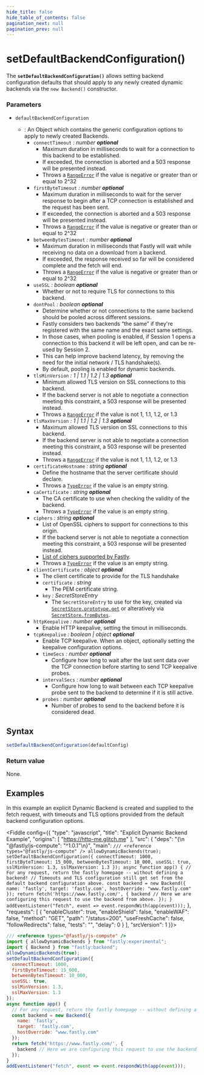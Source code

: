 ```yaml
---
hide_title: false
hide_table_of_contents: false
pagination_next: null
pagination_prev: null
---
```


# setDefaultBackendConfiguration()

The **`setDefaultBackendConfiguration()`** allows setting backend configuration defaults that should apply to any newly created dynamic backends via the `new Backend()` constructor.

### Parameters

- `defaultBackendConfiguration`

  - : An Object which contains the generic configuration options to apply to newly created Backends.
    - `connectTimeout` _: number_ _**optional**_
      - Maximum duration in milliseconds to wait for a connection to this backend to be established.
      - If exceeded, the connection is aborted and a 503 response will be presented instead.
      - Throws a [`RangeError`](../../globals/RangeError/RangeError.mdx) if the value is negative or greater than or equal to 2^32
    - `firstByteTimeout` _: number_ _**optional**_
      - Maximum duration in milliseconds to wait for the server response to begin after a TCP connection is established and the request has been sent.
      - If exceeded, the connection is aborted and a 503 response will be presented instead.
      - Throws a [`RangeError`](../../globals/RangeError/RangeError.mdx) if the value is negative or greater than or equal to 2^32
    - `betweenBytesTimeout` _: number_ _**optional**_
      - Maximum duration in milliseconds that Fastly will wait while receiving no data on a download from a backend.
      - If exceeded, the response received so far will be considered complete and the fetch will end.
      - Throws a [`RangeError`](../../globals/RangeError/RangeError.mdx) if the value is negative or greater than or equal to 2^32
    - `useSSL` _: boolean_ _**optional**_
      - Whether or not to require TLS for connections to this backend.
    - `dontPool` _: boolean_ _**optional**_
      - Determine whether or not connections to the same backend should be pooled across different sessions.
      - Fastly considers two backends “the same” if they're registered with the same name and the exact same settings.
      - In those cases, when pooling is enabled, if Session 1 opens a connection to this backend it will be left open, and can be re-used by Session 2.
      - This can help improve backend latency, by removing the need for the initial network / TLS handshake(s).
      - By default, pooling is enabled for dynamic backends.
    - `tlsMinVersion` _: 1 | 1.1 | 1.2 | 1.3_ _**optional**_
      - Minimum allowed TLS version on SSL connections to this backend.
      - If the backend server is not able to negotiate a connection meeting this constraint, a 503 response will be presented instead.
      - Throws a [`RangeError`](../../globals/RangeError/RangeError.mdx) if the value is not 1, 1.1, 1.2, or 1.3
    - `tlsMaxVersion` _: 1 | 1.1 | 1.2 | 1.3_ _**optional**_
      - Maximum allowed TLS version on SSL connections to this backend.
      - If the backend server is not able to negotiate a connection meeting this constraint, a 503 response will be presented instead.
      - Throws a [`RangeError`](../../globals/RangeError/RangeError.mdx) if the value is not 1, 1.1, 1.2, or 1.3
    - `certificateHostname` _: string_ _**optional**_
      - Define the hostname that the server certificate should declare.
      - Throws a [`TypeError`](../../globals/TypeError/TypeError.mdx) if the value is an empty string.
    - `caCertificate` _: string_ _**optional**_
      - The CA certificate to use when checking the validity of the backend.
      - Throws a [`TypeError`](../../globals/TypeError/TypeError.mdx) if the value is an empty string.
    - `ciphers` _: string_ _**optional**_
      - List of OpenSSL ciphers to support for connections to this origin.
      - If the backend server is not able to negotiate a connection meeting this constraint, a 503 response will be presented instead.
      - [List of ciphers supported by Fastly](https://developer.fastly.com/learning/concepts/routing-traffic-to-fastly/#use-a-tls-configuration).
      - Throws a [`TypeError`](../../globals/TypeError/TypeError.mdx) if the value is an empty string.
    - `clientCertificate` _: object_ _**optional**_
      - The client certificate to provide for the TLS handshake
      - `certificate` _: string_
        - The PEM certificate string.
      - `key` _: SecretStoreEntry_
        - The `SecretStoreEntry` to use for the key, created via [`SecretStore.prototype.get`](../../fastly:secret-store/SecretStore/prototype/get.mdx) or alteratively via [`SecretStore.fromBytes`](../../fastly:secret-store/SecretStore/fromBytes.mdx).
    - `httpKeepalive` _: number_ _**optional**_
      - Enable HTTP keepalive, setting the timout in milliseconds.
    - `tcpKeepalive` _: boolean | object_ _**optional**_
      - Enable TCP keepalive. When an object, optionally setting the keepalive configuration options.
      - `timeSecs` _: number_ _**optional**_
        - Configure how long to wait after the last sent data over the TCP connection before starting to send TCP keepalive probes.
      - `intervalSecs` _: number_ _**optional**_
        - Configure how long to wait between each TCP keepalive probe sent to the backend to determine if it is still active.
      - `probes` _: number_ _**optional**_
        - Number of probes to send to the backend before it is considered dead.

## Syntax

```js
setDefaultBackendConfiguration(defaultConfig)
```

### Return value

None.

## Examples

In this example an explicit Dynamic Backend is created and supplied to the fetch request, with timeouts and TLS options provided from the default backend configuration options.


<Fiddle config={{
  "type": "javascript",
  "title": "Explicit Dynamic Backend Example",
  "origins": [
    "https://http-me.glitch.me"
  ],
  "src": {
    "deps": "{\n  \"@fastly/js-compute\": \"^1.0.1\"\n}",
    "main": `
/// <reference types="@fastly/js-compute" />
allowDynamicBackends(true);
setDefaultBackendConfiguration({
  connectTimeout: 1000,
  firstByteTimeout: 15_000,
  betweenBytesTimeout: 10_000,
  useSSL: true,
  sslMinVersion: 1.3,
  sslMaxVersion: 1.3
});
async function app() {
  // For any request, return the fastly homepage -- without defining a backend!
  // Timeouts and TLS configuration still get set from the default backend configuration above.
  const backend = new Backend({
    name: 'fastly',
    target: 'fastly.com',
    hostOverride: "www.fastly.com"
  });
  return fetch('https://www.fastly.com/', {
    backend // Here we are configuring this request to use the backend from above.
  });
}
addEventListener("fetch", event => event.respondWith(app(event)));
`
  },
  "requests": [
    {
      "enableCluster": true,
      "enableShield": false,
      "enableWAF": false,
      "method": "GET",
      "path": "/status=200",
      "useFreshCache": false,
      "followRedirects": false,
      "tests": "",
      "delay": 0
    }
  ],
  "srcVersion": 1
}}>

```js
/// <reference types="@fastly/js-compute" />
import { allowDynamicBackends } from "fastly:experimental";
import { Backend } from "fastly:backend";
allowDynamicBackends(true);
setDefaultBackendConfiguration({
  connectTimeout: 1000,
  firstByteTimeout: 15_000,
  betweenBytesTimeout: 10_000,
  useSSL: true,
  sslMinVersion: 1.3,
  sslMaxVersion: 1.3
});
async function app() {
  // For any request, return the fastly homepage -- without defining a backend!
  const backend = new Backend({
    name: 'fastly',
    target: 'fastly.com',
    hostOverride: "www.fastly.com"
  });
  return fetch('https://www.fastly.com/', {
    backend // Here we are configuring this request to use the backend from above.
  });
}
addEventListener("fetch", event => event.respondWith(app(event)));
```

</Fiddle>
